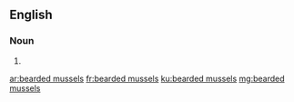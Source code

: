 ==English==

===Noun===
{{head|en|plural}}

# {{plural of|bearded mussel|lang=en}}

[[ar:bearded mussels]]
[[fr:bearded mussels]]
[[ku:bearded mussels]]
[[mg:bearded mussels]]